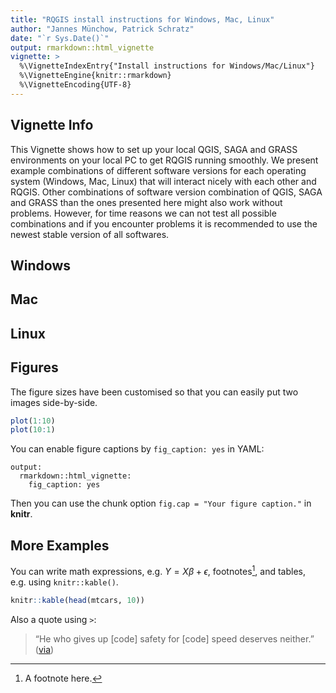```yaml
---
title: "RQGIS install instructions for Windows, Mac, Linux"
author: "Jannes Münchow, Patrick Schratz"
date: "`r Sys.Date()`"
output: rmarkdown::html_vignette
vignette: >
  %\VignetteIndexEntry{"Install instructions for Windows/Mac/Linux"}
  %\VignetteEngine{knitr::rmarkdown}
  %\VignetteEncoding{UTF-8}
---
```


## Vignette Info

This Vignette shows how to set up your local QGIS, SAGA and GRASS environments 
on your local PC to get RQGIS running smoothly. We present example combinations 
of different software versions for each operating system (Windows, Mac, Linux) 
that will interact nicely with each other and RQGIS. Other combinations of 
software version combination of QGIS, SAGA and GRASS than the ones presented 
here might also work without problems. However, for time reasons we can not test
all possible combinations and if you encounter problems it is recommended to use
the newest stable version of all softwares.  



## Windows

## Mac


## Linux

## Figures

The figure sizes have been customised so that you can easily put two images side-by-side. 

```r
plot(1:10)
plot(10:1)
```

You can enable figure captions by `fig_caption: yes` in YAML:

    output:
      rmarkdown::html_vignette:
        fig_caption: yes

Then you can use the chunk option `fig.cap = "Your figure caption."` in **knitr**.

## More Examples

You can write math expressions, e.g. $Y = X\beta + \epsilon$, footnotes^[A footnote here.], and tables, e.g. using `knitr::kable()`.

```r
knitr::kable(head(mtcars, 10))
```

Also a quote using `>`:

> "He who gives up [code] safety for [code] speed deserves neither."
([via](https://twitter.com/hadleywickham/status/504368538874703872))
